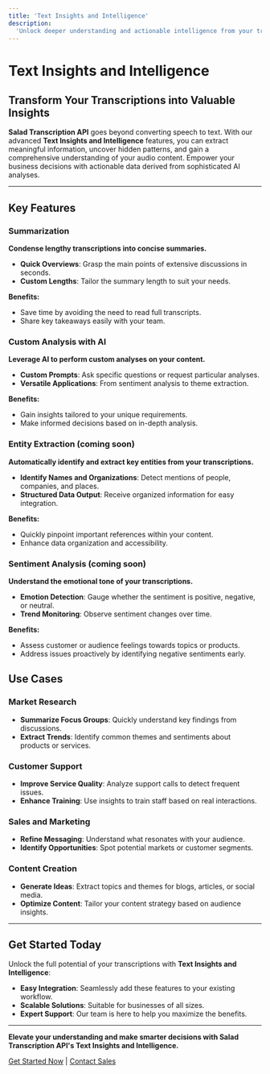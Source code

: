 ```yaml
---
title: 'Text Insights and Intelligence'
description:
  'Unlock deeper understanding and actionable intelligence from your transcriptions with Salad Transcription API.'
---
```


# Text Insights and Intelligence

## Transform Your Transcriptions into Valuable Insights

**Salad Transcription API** goes beyond converting speech to text. With our advanced **Text Insights and Intelligence**
features, you can extract meaningful information, uncover hidden patterns, and gain a comprehensive understanding of
your audio content. Empower your business decisions with actionable data derived from sophisticated AI analyses.

---

## Key Features

### Summarization

**Condense lengthy transcriptions into concise summaries.**

- **Quick Overviews**: Grasp the main points of extensive discussions in seconds.
- **Custom Lengths**: Tailor the summary length to suit your needs.

**Benefits:**

- Save time by avoiding the need to read full transcripts.
- Share key takeaways easily with your team.

### Custom Analysis with AI

**Leverage AI to perform custom analyses on your content.**

- **Custom Prompts**: Ask specific questions or request particular analyses.
- **Versatile Applications**: From sentiment analysis to theme extraction.

**Benefits:**

- Gain insights tailored to your unique requirements.
- Make informed decisions based on in-depth analysis.

### Entity Extraction (coming soon)

**Automatically identify and extract key entities from your transcriptions.**

- **Identify Names and Organizations**: Detect mentions of people, companies, and places.
- **Structured Data Output**: Receive organized information for easy integration.

**Benefits:**

- Quickly pinpoint important references within your content.
- Enhance data organization and accessibility.

### Sentiment Analysis (coming soon)

**Understand the emotional tone of your transcriptions.**

- **Emotion Detection**: Gauge whether the sentiment is positive, negative, or neutral.
- **Trend Monitoring**: Observe sentiment changes over time.

**Benefits:**

- Assess customer or audience feelings towards topics or products.
- Address issues proactively by identifying negative sentiments early.

## Use Cases

### Market Research

- **Summarize Focus Groups**: Quickly understand key findings from discussions.
- **Extract Trends**: Identify common themes and sentiments about products or services.

### Customer Support

- **Improve Service Quality**: Analyze support calls to detect frequent issues.
- **Enhance Training**: Use insights to train staff based on real interactions.

### Sales and Marketing

- **Refine Messaging**: Understand what resonates with your audience.
- **Identify Opportunities**: Spot potential markets or customer segments.

### Content Creation

- **Generate Ideas**: Extract topics and themes for blogs, articles, or social media.
- **Optimize Content**: Tailor your content strategy based on audience insights.

---

## Get Started Today

Unlock the full potential of your transcriptions with **Text Insights and Intelligence**:

- **Easy Integration**: Seamlessly add these features to your existing workflow.
- **Scalable Solutions**: Suitable for businesses of all sizes.
- **Expert Support**: Our team is here to help you maximize the benefits.

---

**Elevate your understanding and make smarter decisions with Salad Transcription API's Text Insights and Intelligence.**

[Get Started Now](https://portal.salad.com/) | [Contact Sales](mailto:sales@salad.com)
